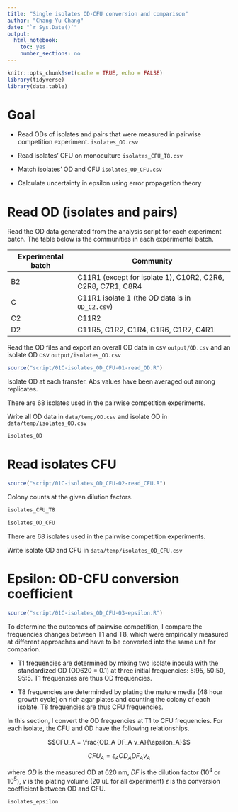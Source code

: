 ```yaml
---
title: "Single isolates OD-CFU conversion and comparison"
author: "Chang-Yu Chang"
date: "`r Sys.Date()`"
output:
  html_notebook:
    toc: yes
    number_sections: no
---
```


```r
knitr::opts_chunk$set(cache = TRUE, echo = FALSE)
library(tidyverse)
library(data.table)
```

# Goal

- Read ODs of isolates and pairs that were measured in pairwise competition experiment. `isolates_OD.csv`

- Read isolates' CFU on monoculture `isolates_CFU_T8.csv`

- Match isolates' OD and CFU `isolates_OD_CFU.csv`

- Calculate uncertainty in epsilon using error propagation theory

# Read OD (isolates and pairs)

Read the OD data generated from the analysis script for each experiment batch. The table below is the communities in each experimental batch.

Experimental batch | Community
-|-
B2 | C11R1 (except for isolate 1), C10R2, C2R6, C2R8, C7R1, C8R4
C | C11R1 isolate 1 (the OD data is in `OD_C2.csv`)
C2 | C11R2 
D2 | C11R5, C1R2, C1R4, C1R6, C1R7, C4R1

Read the OD files and export an overall OD data in csv `output/OD.csv` and an isolate OD csv `output/isolates_OD.csv`

```r
source("script/01C-isolates_OD_CFU-01-read_OD.R")
```

Isolate OD at each transfer. Abs values have been averaged out among replicates.

There are 68 isolates used in the pairwise competition experiments. 

Write all OD data in `data/temp/OD.csv` and isolate OD in `data/temp/isolates_OD.csv`

```r
isolates_OD
```

# Read isolates CFU

```r
source("script/01C-isolates_OD_CFU-02-read_CFU.R")
```

Colony counts at the given dilution factors. 

```r
isolates_CFU_T8
```

```r
isolates_OD_CFU
```


There are 68 isolates used in the pairwise competition experiments. 

Write isolate OD and CFU in `data/temp/isolates_OD_CFU.csv`


# Epsilon: OD-CFU conversion coefficient 

```r
source("script/01C-isolates_OD_CFU-03-epsilon.R")
```

To determine the outcomes of pairwise competition, I compare the frequencies changes between T1 and T8, which were empirically measured at different approaches and have to be converted into the same unit for comparion. 

- T1 frequencies are determined by mixing two isolate inocula with the standardized OD (OD620 = 0.1) at three initial frequencies: 5:95, 50:50, 95:5. T1 frequenxies are thus OD frequencies. 

- T8 frequencies are determinded by plating the mature media (48 hour growth cycle) on rich agar plates and counting the colony of each isolate. T8 frequencies are thus CFU frequencies. 

In this section, I convert the OD frequencies at T1 to CFU frequencies. For each isolate, the CFU and OD have the following relationships. 

$$CFU_A = \frac{OD_A DF_A v_A}{\epsilon_A}$$ 

$$CFU_A = \epsilon_A OD_A DF_A v_A$$ 

where $OD$ is the measured OD at 620 nm, $DF$ is the dilution factor ($10^4$ or $10^5$),  $v$ is the plating volume (20 uL for all experiment)  $\epsilon$ is the conversion coefficient between OD and CFU.  


```r
isolates_epsilon
```



